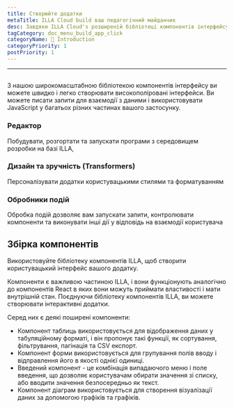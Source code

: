 ```yaml
---
title: Створюйте додатки
metaTitle: ILLA Cloud build ваш педагогічний майданчик
desc: Завдяки ILLA Cloud's розширеній бібліотеці компонентів інтерфейсу, ви можете легко і легко створювати дуже відполіровані інтерфейси
tagCategory: doc_menu_build_app_click
categoryName: 👋 Introduction
categoryPriority: 1
postPriority: 1
---
```


* * *

## <Heading hidden>Створіть ваші застосунки</Heading>

З нашою широкомасштабною бібліотекою компонентів інтерфейсу ви можете швидко і легко створювати високополіровані інтерфейси. Ви можете писати запити для взаємодії з даними і використовувати JavaScript у багатьох різних частинах вашого застосунку.

### Редактор

Побудувати, розгортати та запускати програми з середовищем розробки на базі ILLA,

### Дизайн та зручність (Transformers)

Персоналізувати додатки користувацькими стилями та форматуванням

### Обробники подій

Обробка подій дозволяє вам запускати запити, контролювати компоненти та виконувати інші дії у відповідь на взаємодії користувача

## Збірка компонентів

Використовуйте бібліотеку компонентів ILLA, щоб створити користувацький інтерфейс вашого додатку.

Компоненти є важливою частиною ILLA, і вони функціонують аналогічно до компонентів React в яких вони можуть приймати властивості і мати внутрішній стан. Поєднуючи бібліотеку компонентів ILLA, ви можете створювати інтерактивні додатки.

Серед них є деякі поширені компоненти:

-   Компонент таблиць використовується для відображення даних у табуляційному форматі, і він пропонує такі функції, як сортування, фільтрування, пагінація та CSV експорт.
-   Компонент форми використовується для групування полів вводу і відправлення його в якості однієї одиниці.
-   Введений компонент - це комбінація випадаючого меню і поле введення, що дозволяє користувачам обирати значення зі списку, або вводити значення безпосередньо як текст.
-   Компонент діаграм використовується для створення візуалізації даних за допомогою графіків та графіків.
